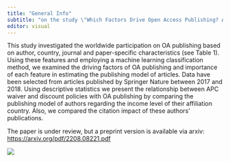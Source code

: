 ```yaml
---
title: "General Info"
subtitle: "on the study \"Which Factors Drive Open Access Publishing? A Springer Nature Case Study\""
editor: visual
---
```


This study investigated the worldwide participation on OA publishing based on author, country, journal and paper-specific characteristics (see Table 1). Using these features and employing a machine learning classification method, we examined the driving factors of OA publishing and importance of each feature in estimating the publishing model of articles. Data have been selected from articles published by Springer Nature between 2017 and 2018. Using descriptive statistics we present the relationship between APC waiver and discount policies with OA publishing by comparing the publishing model of authors regarding the income level of their affiliation country. Also, we compared the citation impact of these authors' publications.

The paper is under review, but a preprint version is available via arxiv: <https://arxiv.org/pdf/2208.08221.pdf>

![](oa_nature_table.JPG)